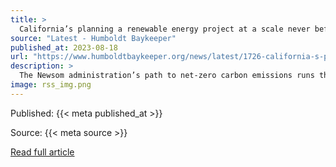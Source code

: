 ```yaml
---
title: >
  California’s planning a renewable energy project at a scale never before attempted in the world
source: "Latest - Humboldt Baykeeper"
published_at: 2023-08-18
url: "https://www.humboldtbaykeeper.org/news/latest/1726-california-s-planning-a-renewable-energy-project-at-a-scale-never-before-attempted-in-the-world"
description: >
  The Newsom administration’s path to net-zero carbon emissions runs through one of the state’s poorer, most remote areas.A 300-foot tall smokestack from a defunct paper mill looms over the port in Humboldt Bay, a relic of the timber industry that once defined the northwestern corner of California along with the struggling salmon fishing industry and sputtering marijuana trade.But a gust of optimism has arrived in Humboldt County over plans to develop offshore wind at a depth and scale never before attempted in the world – sparking hope and anxiety in a region that has lived through repeated boom-and-bust cycles and ended up with one of the lower per-capita incomes in the state.“This is a generational project,” said Jeff Hunerlach, secretary-treasurer of a council of construction unions for Humboldt and neighboring Del Norte County. “I could work 20 years on this project and my kid could work 20 years on this project.”The offshore wind proposal, driven by the Biden and Newsom administration efforts to dramatically increase renewable energy, would erect dozens of turbines three times the size of that smokestack with blades as long as a football field in an area of the Pacific Ocean nearly 10 times the size of Manhattan.But the project faces a host of major challenges. They include not just the obvious economic and bureaucratic hurdles but also a widespread distrust of outsiders in a region where indiscriminate logging engendered deep resentment and where an illegal marijuana industry created a counterculture haven in the fog-shrouded mountains.The region is still recovering from mistakes of the past. International wind developers are pitching their projects just as many residents celebrate the removal of Klamath River dams the Yurok Tribe and the fishing industry fought for decades. The structures destroyed rich salmon habitat to export hydropower even as many native people lived without electricity.“It has to be done right,” said Yurok Vice Chairman Frankie Myers. “Because we have to avoid being in the same position we are now 50 years from now. I’ve spent most of my life fighting the dams. I do not want to leave my children a fight to remove offshore wind.”leaders such as Yurok Tribal Court Judge Abby Abinanti worry how the expected influx of construction and manufacturing labor, some likely to occupy temporary “mancamps,” will affect vulnerable people such as native women who already go missing and are killed at higher rates than other groups.“Our concern is that these camps end up elevating those kinds of statistics unless preventative efforts are made,” said Abinanti.She also wants to make sure women have the same access as men to the new jobs through training.Read More
image: rss_img.png
---
```



  Published: {{< meta published_at >}}
  

  Source: {{< meta source >}}
  

  [Read full article]({{< meta url >}}){target='blank'}
  

